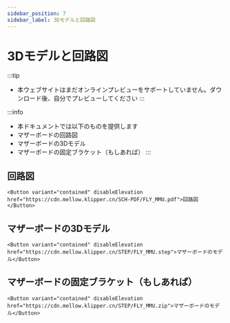 ```yaml
---
sidebar_position: 7
sidebar_label: 3Dモデルと回路図
---
```


# 3Dモデルと回路図


:::tip
* 本ウェブサイトはまだオンラインプレビューをサポートしていません。ダウンロード後、自分でプレビューしてください
:::

:::info
* 本ドキュメントでは以下のものを提供します
* マザーボードの回路図
* マザーボードの3Dモデル
* マザーボードの固定ブラケット（もしあれば）
:::

## 回路図

    <Button variant="contained" disableElevation href="https://cdn.mellow.klipper.cn/SCH-PDF/FLY_MMU.pdf">回路図</Button>


## マザーボードの3Dモデル

    <Button variant="contained" disableElevation href="https://cdn.mellow.klipper.cn/STEP/FLY_MMU.step">マザーボードのモデル</Button>


## マザーボードの固定ブラケット（もしあれば）

    <Button variant="contained" disableElevation href="https://cdn.mellow.klipper.cn/STEP/FLY_MMU.zip">マザーボードのモデル</Button>